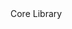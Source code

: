 <div style={{ float: "left", display: "table-column", width: "20%" }}>
  <span
    style={{
      background: "#E9F5EE",
      color: "#32A673",
      borderRadius: "10px",
      fontSize: ".8em",
      padding: "2px 10px",
      display: "inline-block",
      fontWeight: "500",
      letterSpacing: ".5px",
      whiteSpace: "nowrap"
    }}
  >Core Library</span>
</div>
